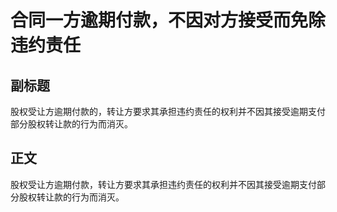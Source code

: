 # 合同一方逾期付款，不因对方接受而免除违约责任
## 副标题
股权受让方逾期付款的，转让方要求其承担违约责任的权利并不因其接受逾期支付部分股权转让款的行为而消灭。
## 正文
股权受让方逾期付款，转让方要求其承担违约责任的权利并不因其接受逾期支付部分股权转让款的行为而消灭。
